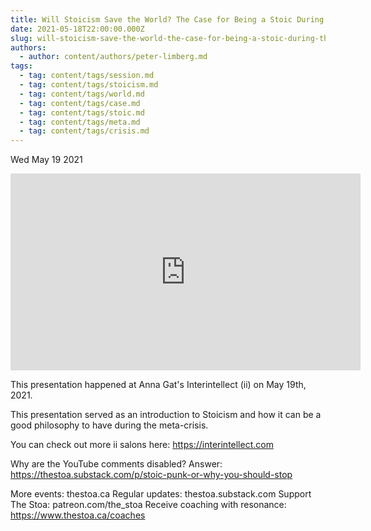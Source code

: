 ```yaml
---
title: Will Stoicism Save the World? The Case for Being a Stoic During the Meta-Crisis
date: 2021-05-18T22:00:00.000Z
slug: will-stoicism-save-the-world-the-case-for-being-a-stoic-during-the-meta-crisis
authors:
  - author: content/authors/peter-limberg.md
tags:
  - tag: content/tags/session.md
  - tag: content/tags/stoicism.md
  - tag: content/tags/world.md
  - tag: content/tags/case.md
  - tag: content/tags/stoic.md
  - tag: content/tags/meta.md
  - tag: content/tags/crisis.md
---
```






Wed May 19 2021

<iframe width="560" height="315" src="https://www.youtube.com/embed/eaZ30qAOv1M" title="Will Stoicism Save the World? The Case for Being a Stoic During the Meta-Crisis w/ Peter Limberg" frameborder="0" allow="accelerometer; autoplay; clipboard-write; encrypted-media; gyroscope; picture-in-picture" allowfullscreen ></iframe>

This presentation happened at Anna Gat's Interintellect (ii) on May 19th, 2021. 

This presentation served as an introduction to Stoicism and how it can be a good philosophy to have during the meta-crisis. 

You can check out more ii salons here: https://interintellect.com

Why are the YouTube comments disabled? Answer: https://thestoa.substack.com/p/stoic-punk-or-why-you-should-stop

More events: thestoa.ca
Regular updates: thestoa.substack.com
Support The Stoa: patreon.com/the_stoa
Receive coaching with resonance: https://www.thestoa.ca/coaches


